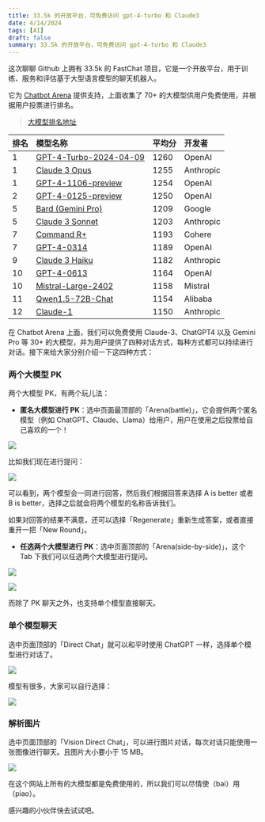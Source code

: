 ```yaml
---
title: 33.5k 的开放平台，可免费访问 gpt-4-turbo 和 Claude3
date: 4/14/2024
tags: [AI]
draft: false
summary: 33.5k 的开放平台，可免费访问 gpt-4-turbo 和 Claude3
---
```


这次聊聊 Github 上拥有 33.5k 的 FastChat 项目，它是一个开放平台，用于训练、服务和评估基于大型语言模型的聊天机器人。

它为 [Chatbot Arena](https://chat.lmsys.org/) 提供支持，上面收集了 70+ 的大模型供用户免费使用，并根据用户投票进行排名。

> [大模型排名地址](https://chat.lmsys.org/?leaderboard)

| 排名 | 模型名称                                                                                                | 平均分  | 开发者       |
| :- | :-------------------------------------------------------------------------------------------------- | :--- | :-------- |
| 1  | [GPT-4-Turbo-2024-04-09](https://platform.openai.com/docs/models/gpt-4-turbo-and-gpt-4)             | 1260 | OpenAI    |
| 1  | [Claude 3 Opus](https://www.anthropic.com/news/claude-3-family)                                     | 1255 | Anthropic |
| 1  | [GPT-4-1106-preview](https://openai.com/blog/new-models-and-developer-products-announced-at-devday) | 1254 | OpenAI    |
| 2  | [GPT-4-0125-preview](https://openai.com/blog/new-models-and-developer-products-announced-at-devday) | 1250 | OpenAI    |
| 5  | [Bard (Gemini Pro)](https://bard.google.com/)                                                       | 1209 | Google    |
| 5  | [Claude 3 Sonnet](https://www.anthropic.com/news/claude-3-family)                                   | 1203 | Anthropic |
| 7  | [Command R+](https://txt.cohere.com/command-r-plus-microsoft-azure/)                                | 1193 | Cohere    |
| 7  | [GPT-4-0314](https://openai.com/research/gpt-4)                                                     | 1189 | OpenAI    |
| 9  | [Claude 3 Haiku](https://www.anthropic.com/news/claude-3-family)                                    | 1182 | Anthropic |
| 10 | [GPT-4-0613](https://platform.openai.com/docs/models/gpt-4-and-gpt-4-turbo)                         | 1164 | OpenAI    |
| 10 | [Mistral-Large-2402](https://mistral.ai/news/mistral-large/)                                        | 1158 | Mistral   |
| 11 | [Qwen1.5-72B-Chat](https://qwenlm.github.io/blog/qwen1.5/)                                          | 1154 | Alibaba   |
| 12 | [Claude-1](https://www.anthropic.com/index/introducing-claude)                                      | 1150 | Anthropic |

在 Chatbot Arena 上面，我们可以免费使用 Claude-3、ChatGPT4 以及 Gemini Pro 等 30+ 的大模型，并为用户提供了四种对话方式，每种方式都可以持续进行对话。接下来给大家分别介绍一下这四种方式：

### 两个大模型 PK

两个大模型 PK，有两个玩儿法：

*   **匿名大模型进行 PK**：选中页面最顶部的「Arena(battle)」，它会提供两个匿名模型（例如 ChatGPT、Claude、Llama）给用户，用户在使用之后投票给自己喜欢的一个！

![](https://note.ihsxu.com/api/imgs/1713084852069.webp)

比如我们现在进行提问：

![](https://note.ihsxu.com/api/imgs/1713083326634.webp)

可以看到，两个模型会一同进行回答，然后我们根据回答来选择 A is better 或者 B is better，选择之后就会将两个模型的名称告诉我们。

如果对回答的结果不满意，还可以选择「Regenerate」重新生成答案，或者直接重开一把「New Round」。

*   **任选两个大模型进行 PK**：选中页面顶部的「Arena(side-by-side)」，这个 Tab 下我们可以任选两个大模型进行提问。

![](https://note.ihsxu.com/api/imgs/1713085741756.webp)

![](https://note.ihsxu.com/api/imgs/1713085986725.webp)

而除了 PK 聊天之外，也支持单个模型直接聊天。

### 单个模型聊天

选中页面顶部的「Direct Chat」就可以和平时使用 ChatGPT 一样，选择单个模型进行对话了。

![](https://note.ihsxu.com/api/imgs/1713086491272.webp)

模型有很多，大家可以自行选择：

![](https://note.ihsxu.com/api/imgs/1713086524239.webp)

### 解析图片

选中页面顶部的「Vision Direct Chat」，可以进行图片对话，每次对话只能使用一张图像进行聊天。且图片大小要小于 15 MB。

![](https://note.ihsxu.com/api/imgs/1713087020711.webp)

在这个网站上所有的大模型都是免费使用的，所以我们可以尽情使（bai）用（piao）。

感兴趣的小伙伴快去试试吧。

